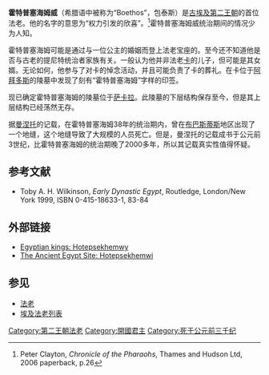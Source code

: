 {{Pharaoh Infobox | 
    Alt= 包泰斯|
    Image= Cylinder Inscribed with a King's Name - Egypt, Dynasty 2, reign of Hetepsekhemwy, c. 2800-2780 BC, bone - Egypt- Brooklyn Museum - Brooklyn, NY - DSC08700.JPG|
ImageSize=300|
Caption= 刻有霍特普塞海姆威“王宫门面”的骨缸|
    Name= 霍特普塞海姆威| 
    HorusHiero=<hiero>R4-S42-S42</hiero> |
    Horus= 霍特普塞海姆威<br/> 两股力量相处和睦|
    Nebty= 两位女士感到满意 |
    NebtyHiero=<hiero>R4</hiero> |
    Reign= 38年 |
    Predecessor= [[卡|卡]]（第一王朝）|
    Successor=  [[拉内布|拉内布]]|
    Burial= 位于[[萨卡拉|萨卡拉]]的陵墓 |
    Monuments= 位于[[萨卡拉|萨卡拉]]的陵墓 |
    Dynasty=[[第二王朝|第二王朝]] |
}}

'''霍特普塞海姆威'''（希腊语中被称为“Boethos”，包泰斯）是[[古埃及|古埃及]][[埃及第二王朝|第二王朝]]的首位法老。他的名字的意思为“权力引发的欣喜”。<ref>Peter Clayton, ''Chronicle of the Pharaohs'', Thames and Hudson Ltd, 2006 paperback, p.26</ref>霍特普塞海姆威统治期间的情况少为人知。

霍特普塞海姆可能是通过与一位公主的婚姻而登上法老宝座的。至今还不知道他是否与古老的提尼特统治者家族有关。一般认为他并非法老[[卡|卡]]的儿子，但可能是其女婿。无论如何，他参与了对卡的悼念活动，并且可能负责了卡的葬礼。在卡位于[[阿拜多斯|阿拜多斯]]的陵墓中发现了刻有“霍特普塞海姆”字样的印签。

现已确定霍特普塞海姆的陵墓位于[[萨卡拉|萨卡拉]]。此陵墓的下层结构保存至今，但是其上层结构已经荡然无存。

据[[曼涅托|曼涅托]]的记载，在霍特普塞海姆38年的统治期内，曾在[[布巴斯蒂斯|布巴斯蒂斯]]地区出现了一个地缝，这个地缝导致了大规模的人员死亡。但是，曼涅托的记载成书于公元前3世纪，比霍特普塞海姆的统治期晚了2000多年，所以其记载真实性值得怀疑。

==参考文献==
{{reflist}}
* Toby A. H. Wilkinson, ''Early Dynastic Egypt'', Routledge, London/New York 1999, ISBN 0-415-18633-1, 83-84

==外部链接==
*[http://www.nemo.nu/ibisportal/0egyptintro/2egypt/2sidor/2hotepsekhemwy.htm Egyptian kings: Hotepsekhemwy] {{Wayback|url=http://www.nemo.nu/ibisportal/0egyptintro/2egypt/2sidor/2hotepsekhemwy.htm |date=20090427154750 }}
*[https://web.archive.org/web/20060927073453/http://ancient-egypt.org/kings/02/0201_hotepsekhemwi/titulary.html The Ancient Egypt Site: Hotepsekhemwi] 

==参见==
* [[法老|法老]]
* [[埃及法老列表|埃及法老列表]]
[[Category:第二王朝法老|Category:第二王朝法老]]
{{Pharaoh | Prev=[[卡_(法老)|卡]]（第一王朝） | Dynasty=[[埃及第二王朝|第二王朝]] | Next=[[拉内布|拉内布]]}}
{{著名埃及统治者}}
[[Category:開國君主|Category:開國君主]]
[[Category:死于公元前三千纪|Category:死于公元前三千纪]]